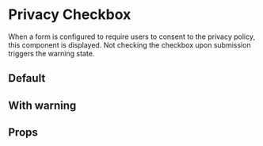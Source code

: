 

<Meta of={PrivacyCheckboxStories} />

# Privacy Checkbox

When a form is configured to require users to consent to the privacy policy, this component is
displayed. Not checking the checkbox upon submission triggers the warning state.

## Default

<Canvas of={PrivacyCheckboxStories.Default} />

## With warning

<Canvas of={PrivacyCheckboxStories.WithWarning} />

## Props

<ArgTypes of={PrivacyCheckboxStories} />
